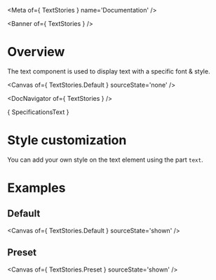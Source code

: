 
<Meta of={ TextStories } name='Documentation' />

<Banner of={ TextStories } />

# Overview

The text component is used to display text with a specific font & style.

<Canvas of={ TextStories.Default } sourceState='none' />

<DocNavigator of={ TextStories } />

<Markdown> { SpecificationsText } </Markdown>

# Style customization

You can add your own style on the text element using the part `text`.

<Canvas of={TextStories.CustomCSS} sourceState='shown'/>

# Examples
## Default

<Canvas of={ TextStories.Default } sourceState='shown' />

## Preset

<Canvas of={ TextStories.Preset } sourceState='shown' />
